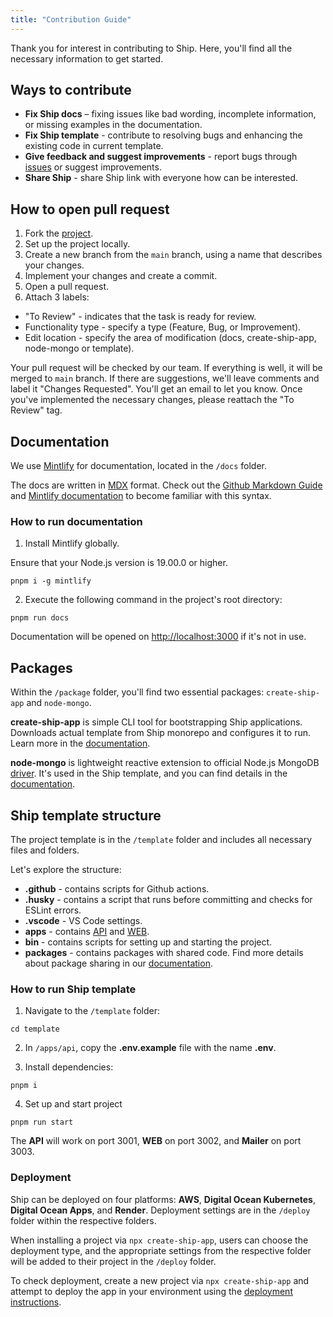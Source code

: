 ```yaml
---
title: "Contribution Guide"
---
```


Thank you for interest in contributing to Ship. Here, you'll find all the necessary information to get started.

## Ways to contribute

- **Fix Ship docs** – fixing issues like bad wording, incomplete information, or missing examples in the documentation.
- **Fix Ship template** - contribute to resolving bugs and enhancing the existing code in current template.
- **Give feedback and suggest improvements** - report bugs through [issues](https://github.com/paralect/ship/issues) or suggest improvements.
- **Share Ship** - share Ship link with everyone how can be interested.

## How to open pull request
1. Fork the [project](https://github.com/paralect/ship/fork).
2. Set up the project locally.
3. Create a new branch from the `main` branch, using a name that describes your changes.
4. Implement your changes and create a commit.
5. Open a pull request.
6. Attach 3 labels:
  - "To Review" - indicates that the task is ready for review.
  - Functionality type - specify a type (Feature, Bug, or Improvement).
  - Edit location - specify the area of modification (docs, create-ship-app, node-mongo or template).

Your pull request will be checked by our team. If everything is well, it will be merged to `main` branch.
If there are suggestions, we'll leave comments and label it "Changes Requested". You'll get an email to let you know.
Once you've implemented the necessary changes, please reattach the "To Review" tag.

## Documentation

We use [Mintlify](https://mintlify.com/) for documentation, located in the `/docs` folder.

The docs are written in [MDX](https://mdxjs.com/) format. Check out the [Github Markdown Guide](https://docs.github.com/en/get-started/writing-on-github/getting-started-with-writing-and-formatting-on-github/basic-writing-and-formatting-syntax)
and [Mintlify documentation](https://mintlify.com/docs/quickstart) to become familiar with this syntax.

### How to run documentation

1. Install Mintlify globally.

<Warning>
  Ensure that your Node.js version is 19.00.0 or higher.
</Warning>

```shell
pnpm i -g mintlify
```

2. Execute the following command in the project's root directory:

```shell
pnpm run docs
```

Documentation will be opened on [http://localhost:3000](http://localhost:3000) if it's not in use.

## Packages

Within the `/package` folder, you'll find two essential packages: `create-ship-app` and `node-mongo`.

**create-ship-app** is simple CLI tool for bootstrapping Ship applications. Downloads actual template from Ship monorepo and configures it to run.
Learn more in the [documentation](/packages/create-ship-app.mdx).

**node-mongo** is lightweight reactive extension to official Node.js MongoDB [driver](https://mongodb.github.io/node-mongodb-native/4.10/).
It's used in the Ship template, and you can find details in the [documentation](/packages/node-mongo.mdx).

## Ship template structure

The project template is in the `/template` folder and includes all necessary files and folders.

Let's explore the structure:

- **.github** - contains scripts for Github actions.
- **.husky** - contains a script that runs before committing and checks for ESLint errors.
- **.vscode** - VS Code settings.
- **apps** - contains [API](/api-reference/overview.mdx) and [WEB](/web/overview.mdx).
- **bin** - contains scripts for setting up and starting the project.
- **packages** - contains packages with shared code. Find more details about package sharing in our [documentation](/package-sharing/overview.mdx).

### How to run Ship template

1. Navigate to the `/template` folder:
```shell
cd template
```

2. In `/apps/api`, copy the **.env.example** file with the name **.env**.

3. Install dependencies:

```shell
pnpm i
```

4. Set up and start project

```shell
pnpm run start
```

The **API** will work on port 3001, **WEB** on port 3002, and **Mailer** on port 3003.

### Deployment

Ship can be deployed on four platforms: **AWS**, **Digital Ocean Kubernetes**, **Digital Ocean Apps**, and **Render**. Deployment settings are in the `/deploy` folder within the respective folders.

When installing a project via `npx create-ship-app`, users can choose the deployment type, and the appropriate settings from the respective folder will be added to their project in the `/deploy` folder.

To check deployment, create a new project via `npx create-ship-app` and attempt to deploy the app in your environment using the  [deployment instructions](/deployment).
